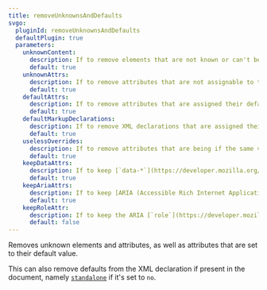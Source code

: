 ```yaml
---
title: removeUnknownsAndDefaults
svgo:
  pluginId: removeUnknownsAndDefaults
  defaultPlugin: true
  parameters:
    unknownContent:
      description: If to remove elements that are not known or can't be the child of the parent element according.
      default: true
    unknownAttrs:
      description: If to remove attributes that are not assignable to the respective element.
      default: true
    defaultAttrs:
      description: If to remove attributes that are assigned their default value anyway.
      default: true
    defaultMarkupDeclarations:
      description: If to remove XML declarations that are assigned their default value. XML declarations are the properties in the `<?xml … ?>` block at the top of the document.
      default: true
    uselessOverrides:
      description: If to remove attributes that are being if the same value is being inherited by it's parent element anyway.
      default: true
    keepDataAttrs:
      description: If to keep [`data-*`](https://developer.mozilla.org/docs/Web/SVG/Attribute/data-*) attributes.
      default: true
    keepAriaAttrs:
      description: If to keep [ARIA (Accessible Rich Internet Applications)](https://developer.mozilla.org/docs/Web/Accessibility/ARIA) attributes, used for accessibility. This excludes `role`, which is managed with the `keepRoleAttr` parameter.
      default: true
    keepRoleAttr:
      description: If to keep the ARIA [`role`](https://developer.mozilla.org/docs/Web/Accessibility/ARIA/Roles) attribute.
      default: false
---
```


Removes unknown elements and attributes, as well as attributes that are set to their default value.

This can also remove defaults from the XML declaration if present in the document, namely [`standalone`](https://www.w3.org/TR/REC-xml/#sec-rmd) if it's set to `no`.
